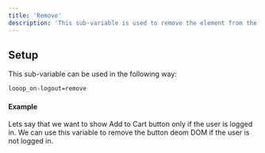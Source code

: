 ```yaml
---
title: 'Remove'
description: 'This sub-variable is used to remove the element from the page if the user is logged out.'
---
```


## Setup

This sub-variable can be used in the following way:
```html
looop_on-logout=remove
```

#### Example
Lets say that we want to show Add to Cart button only if the user is logged in. We can use this variable to remove the button deom DOM if the user is not logged in.

